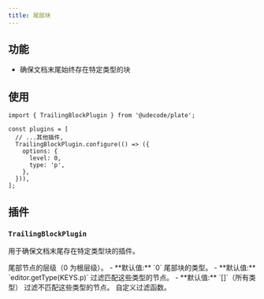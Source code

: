 ```yaml
---
title: 尾部块
---
```


<ComponentPreview name="basic-blocks-demo" />

<PackageInfo>

## 功能

- 确保文档末尾始终存在特定类型的块

</PackageInfo>

## 使用

```tsx
import { TrailingBlockPlugin } from '@udecode/plate';
```

```tsx
const plugins = [
  // ...其他插件,
  TrailingBlockPlugin.configure(() => ({
    options: {
      level: 0,
      type: 'p',
    },
  })),
];
```

## 插件

### `TrailingBlockPlugin`

用于确保文档末尾存在特定类型块的插件。

<API name="TrailingBlockPlugin">
<APIOptions>
  <APIItem name="level" type="number" optional>
    尾部节点的层级（0 为根层级）。
    - **默认值:** `0`
  </APIItem>
  <APIItem name="type" type="string" optional>
    尾部块的类型。
    - **默认值:** `editor.getType(KEYS.p)`
  </APIItem>
  <APIItem name="allow" type="string[]" optional>
    过滤匹配这些类型的节点。
    - **默认值:** `[]`（所有类型）
  </APIItem>
  <APIItem name="exclude" type="string[]" optional>
    过滤不匹配这些类型的节点。
  </APIItem>
  <APIItem name="filter" type="(node: TNode) => boolean" optional>
    自定义过滤函数。
  </APIItem>
</APIOptions>
</API>